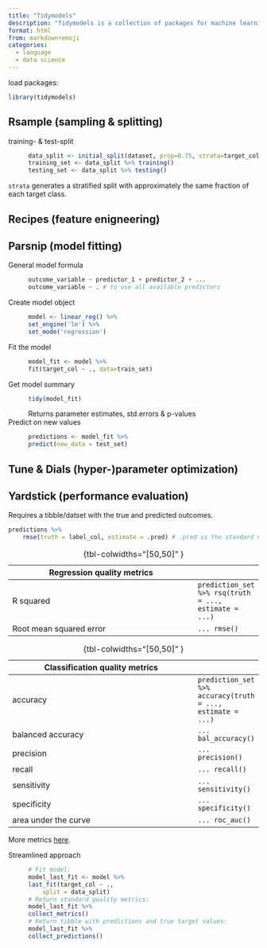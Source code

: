 ```yaml
---
title: "Tidymodels"
description: "Tidymodels is a collection of packages for machine learning. It is part of the tidyverse."
format: html
from: markdown+emoji
categories:
  - language
  - data science
---
```


load packages:
```R
library(tidymodels)
```

## Rsample (sampling & splitting)

training- & test-split
: ```R
data_split <- initial_split(dataset, prop=0.75, strata=target_col)
training_set <- data_split %>% training()
testing_set <- data_split %>% testing()
```

`strata` generates a stratified split with approximately the same fraction of each target class.

## Recipes (feature enigneering)

## Parsnip (model fitting)

General model formula
: ```R
outcome_variable ~ predictor_1 + predictor_2 + ... 
outcome_variable ~ . # to use all available predictors
```

Create model object
: ```R
model <- linear_reg() %>%
    set_engine('lm') %>% 
    set_mode('regression')
```

Fit the model
: ```R
model_fit <- model %>% 
    fit(target_col ~ ., data=train_set)
```

Get model summary
: ```R
tidy(model_fit)
```
Returns parameter estimates, std.errors & p-values

Predict on new values
: ```R
predictions <- model_fit %>%
    predict(new_data = test_set)
```

## Tune & Dials (hyper-)parameter optimization)

## Yardstick (performance evaluation)

Requires a tibble/datset with the true and predicted outcomes.

```R
predictions %>%
    rmse(truth = label_col, estimate = .pred) # .pred is the standard name of the prediction col
```

Regression quality metrics | 
---------------------------|-----
R squared                  | `prediction_set %>% rsq(truth = ..., estimate = ...)`
Root mean squared error    | `... rmse()` 

:  {tbl-colwidths="[50,50]" }


Classification quality metrics | 
-------------------------------|-----
accuracy                       | `prediction_set %>% accuracy(truth = ..., estimate = ...)`
balanced accuracy              | `... bal_accuracy()`
precision                      | `... precision()`
recall                         | `... recall()`
sensitivity                    | `... sensitivity()`
specificity                    | `... specificity()`
area under the curve           | `... roc_auc()`

:  {tbl-colwidths="[50,50]" }

More metrics [here](https://yardstick.tidymodels.org/articles/metric-types.html).

Streamlined approach
: ```R
# Fit model:
model_last_fit <- model %>% 
    last_fit(target_col ~ ., 
        split = data_split)
# Return standard quality metrics:
model_last_fit %>%
    collect_metrics() 
# Return tibble with predictions and true target values:
model_last_fit %>% 
    collect_predictions() 
```
